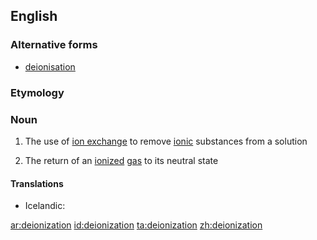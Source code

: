 ==English==

===Alternative forms===
* [[deionisation]]

===Etymology===
{{suffix|deionize|ation}}

===Noun===
{{en-noun}}

# {{chemistry}} The use of [[ion exchange]] to remove [[ionic]] substances from a solution
# {{chemistry}} The return of an [[ionized]] [[gas]] to its neutral state

====Translations====
* Icelandic: {{t|is|afjónun|f}}

[[ar:deionization]]
[[id:deionization]]
[[ta:deionization]]
[[zh:deionization]]